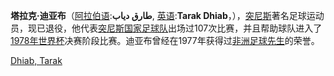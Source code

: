 {{Infobox football biography
| name = Tarak Dhiab
| image = TarakDhiab Mai2012.jpg
| image_size = 
| fullname = Tarak Dhiab
| birth_date = {{birth date and age|mf=yes|1954|1|15}}
| birth_place = [[Tunis|Tunis]], Tunisia
| height = 
| position = [[Attacking_midfielder|Attacking midfielder]]
| youthyears1 = | youthclubs1 = 
| years1 = 1972–1978 | clubs1 = [[Espérance_Sportive_de_Tunis|ES Tunis]] | caps1 = 155 | goals1 = 43
| years2 = 1978–1980 | clubs2 = [[Al-Ahli_(Jeddah)|Al-Ahli SC]]          | caps2 =     | goals2 = 
| years3 = 1980–1990 | clubs3 = [[Espérance_Sportive_de_Tunis|ES Tunis]] | caps3 = 272 | goals3 = 84
| nationalyears1 = 1978–1989 | nationalteam1 = [[Tunisia_national_football_team|Tunisia]] | nationalcaps1 = 101 | nationalgoals1 = 17
| manageryears1 = 
| managerclubs1 = 
}}

'''塔拉克·迪亚布'''（[[阿拉伯语|阿拉伯语]]:'''طارق دياب''', [[英语|英语]]:'''Tarak Dhiab'''，{{bd|1954年|1月15日||}}），[[突尼斯|突尼斯]]著名足球运动员，现已退役，他代表[[突尼斯国家足球队|突尼斯国家足球队]]出场过107次比赛，并且帮助球队进入了[[1978年世界杯|1978年世界杯]]决赛阶段比赛。迪亚布曾经在1977年获得过[[非洲足球先生|非洲足球先生]]的荣誉。

{{start box}}
{{succession box|3=[[非洲足球先生|非洲足球先生]]|1=[[罗杰·米拉|罗杰·米拉]] |2=[[卡里姆·阿卜杜勒·拉扎克|卡里姆·阿卜杜勒·拉扎克]] |4=1977年}}
{{end box}}

{{足球運動員小作品}}

[[Category:突尼斯足球运动员|Dhiab, Tarak]]